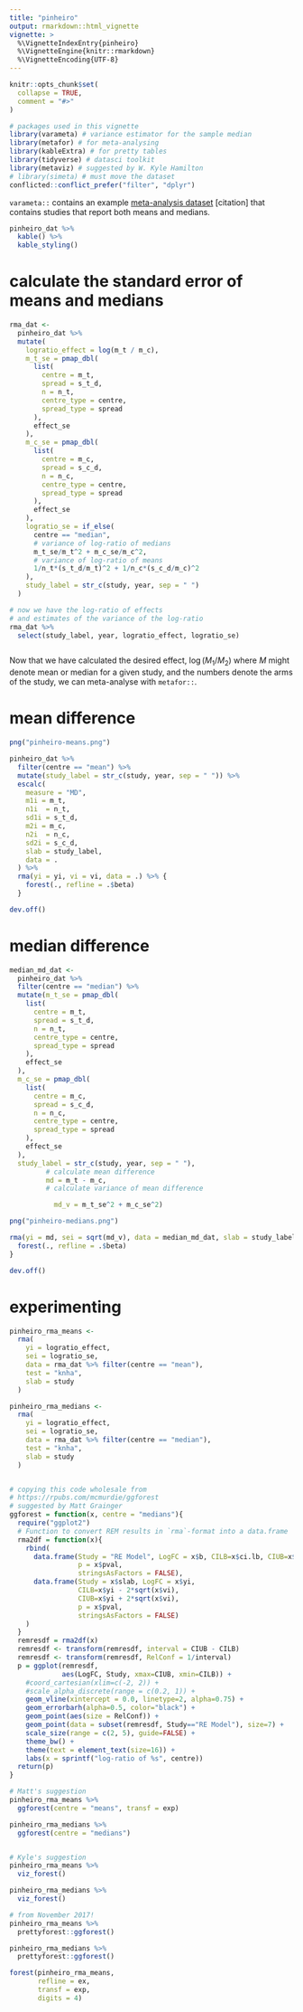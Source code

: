 ```yaml
---
title: "pinheiro"
output: rmarkdown::html_vignette
vignette: >
  %\VignetteIndexEntry{pinheiro}
  %\VignetteEngine{knitr::rmarkdown}
  %\VignetteEncoding{UTF-8}
---
```


```r
knitr::opts_chunk$set(
  collapse = TRUE,
  comment = "#>"
)
```

```r
# packages used in this vignette
library(varameta) # variance estimator for the sample median
library(metafor) # for meta-analysing
library(kableExtra) # for pretty tables
library(tidyverse) # datasci toolkit
library(metaviz) # suggested by W. Kyle Hamilton
# library(simeta) # must move the dataset
conflicted::conflict_prefer("filter", "dplyr")

```

`varameta::` contains an example [meta-analysis dataset](https://www.sciencedirect.com/science/article/pii/S0009898112004007) [citation] that contains studies that report both means and medians.

```r
pinheiro_dat %>% 
  kable() %>% 
  kable_styling()

```

# calculate the standard error of means and medians

```r

rma_dat <-
  pinheiro_dat %>%
  mutate(
    logratio_effect = log(m_t / m_c),
    m_t_se = pmap_dbl(
      list(
        centre = m_t,
        spread = s_t_d,
        n = n_t,
        centre_type = centre,
        spread_type = spread
      ),
      effect_se
    ),
    m_c_se = pmap_dbl(
      list(
        centre = m_c,
        spread = s_c_d,
        n = n_c,
        centre_type = centre,
        spread_type = spread
      ),
      effect_se
    ),
    logratio_se = if_else(
      centre == "median",
      # variance of log-ratio of medians
      m_t_se/m_t^2 + m_c_se/m_c^2,
      # variance of log-ratio of means
      1/n_t*(s_t_d/m_t)^2 + 1/n_c*(s_c_d/m_c)^2
    ),
    study_label = str_c(study, year, sep = " ")
  ) 

# now we have the log-ratio of effects
# and estimates of the variance of the log-ratio
rma_dat %>% 
  select(study_label, year, logratio_effect, logratio_se)



```

Now that we have calculated the desired effect, $\log(M_1/M_2)$ where $M$ might denote mean or median for a given study, and the numbers denote the arms of the study, we can meta-analyse with `metafor::`.

# mean difference


```r
png("pinheiro-means.png")

pinheiro_dat %>%
  filter(centre == "mean") %>%
  mutate(study_label = str_c(study, year, sep = " ")) %>% 
  escalc(
    measure = "MD",
    m1i = m_t,
    n1i  = n_t,
    sd1i = s_t_d,
    m2i = m_c,
    n2i  = n_c,
    sd2i = s_c_d,
    slab = study_label,
    data = .
  ) %>% 
  rma(yi = yi, vi = vi, data = .) %>% {
    forest(., refline = .$beta)
  }

dev.off()
```

# median difference


```r

median_md_dat <- 
  pinheiro_dat %>%
  filter(centre == "median") %>%
  mutate(m_t_se = pmap_dbl(
    list(
      centre = m_t,
      spread = s_t_d,
      n = n_t,
      centre_type = centre,
      spread_type = spread
    ),
    effect_se
  ),
  m_c_se = pmap_dbl(
    list(
      centre = m_c,
      spread = s_c_d,
      n = n_c,
      centre_type = centre,
      spread_type = spread
    ),
    effect_se
  ),
  study_label = str_c(study, year, sep = " "),
         # calculate mean difference
         md = m_t - m_c,
         # calculate variance of mean difference

           md_v = m_t_se^2 + m_c_se^2)  

png("pinheiro-medians.png")

rma(yi = md, sei = sqrt(md_v), data = median_md_dat, slab = study_label) %>% {
  forest(., refline = .$beta)  
}

dev.off()

```

# experimenting

```r
pinheiro_rma_means <- 
  rma(
    yi = logratio_effect,
    sei = logratio_se,
    data = rma_dat %>% filter(centre == "mean"),
    test = "knha",
    slab = study
  )

pinheiro_rma_medians <- 
  rma(
    yi = logratio_effect,
    sei = logratio_se,
    data = rma_dat %>% filter(centre == "median"),
    test = "knha",
    slab = study
  )



```


```r

# copying this code wholesale from 
# https://rpubs.com/mcmurdie/ggforest
# suggested by Matt Grainger
ggforest = function(x, centre = "medians"){
  require("ggplot2")
  # Function to convert REM results in `rma`-format into a data.frame
  rma2df = function(x){
    rbind(
      data.frame(Study = "RE Model", LogFC = x$b, CILB=x$ci.lb, CIUB=x$ci.ub,
                 p = x$pval,
                 stringsAsFactors = FALSE),
      data.frame(Study = x$slab, LogFC = x$yi, 
                 CILB=x$yi - 2*sqrt(x$vi),
                 CIUB=x$yi + 2*sqrt(x$vi), 
                 p = x$pval,
                 stringsAsFactors = FALSE)
    )
  }
  remresdf = rma2df(x)
  remresdf <- transform(remresdf, interval = CIUB - CILB)
  remresdf <- transform(remresdf, RelConf = 1/interval)
  p = ggplot(remresdf, 
             aes(LogFC, Study, xmax=CIUB, xmin=CILB)) + 
    #coord_cartesian(xlim=c(-2, 2)) +
    #scale_alpha_discrete(range = c(0.2, 1)) +
    geom_vline(xintercept = 0.0, linetype=2, alpha=0.75) +
    geom_errorbarh(alpha=0.5, color="black") + 
    geom_point(aes(size = RelConf)) +
    geom_point(data = subset(remresdf, Study=="RE Model"), size=7) +
    scale_size(range = c(2, 5), guide=FALSE) +
    theme_bw() + 
    theme(text = element_text(size=16)) +
    labs(x = sprintf("log-ratio of %s", centre))
  return(p)
}
```



```r

# Matt's suggestion
pinheiro_rma_means %>% 
  ggforest(centre = "means", transf = exp)

pinheiro_rma_medians %>% 
  ggforest(centre = "medians")


# Kyle's suggestion
pinheiro_rma_means %>% 
  viz_forest()

pinheiro_rma_medians %>% 
  viz_forest()

# from November 2017!
pinheiro_rma_means %>% 
  prettyforest::ggforest()

pinheiro_rma_medians %>% 
  prettyforest::ggforest()


```

```r

forest(pinheiro_rma_means, 
       refline = ex, 
       transf = exp, 
       digits = 4)




```



```r



```




